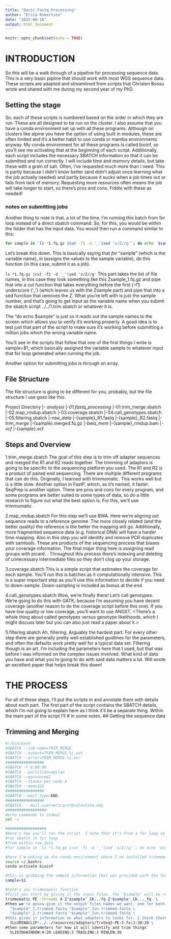 ```yaml
---
title: "Basic_Fastq_Processing"
author: "Erica Robertson"
date: "2025-08-16"
output: html_document
---
```


```r
knitr::opts_chunk$set(echo = TRUE)
```
# INTRODUCTION
So this will be a walk through of a pipeline for processing sequence data. This is a very basic pipline that should work with most WGS sequence data. These scripts are adapted and streamlined from scripts that Christen Bossu wrote and shared with me during my second year of my PhD.

## Setting the stage
So, each of these scripts is numbered based on the order in which they are run. These are all designed to be run on the cluster. I also assume that you have a conda environment set up with all these programs. Although on clusters like alpine you have the option of using built in modules, these are often limited and it's a better habit to use conda or mamba environments anyway. My conda environment for all these programs is called bioinf, so you'll see me activating that at the beginning of each script. Additionally, each script includes the necessary SBATCH information so that it can be submitted and run correctly. I will include time and memory details, but take these with a grain of salt. Often, I've requested much more than I need. This is partly because I didn't know better (and didn't adjust once learning what the job actually needed) and partly because it sucks when a job times out or fails from lack of memory. Requesting more resources often means the job will take longer to start, so there's pros and cons. Fiddle with these as needed!

### notes on submitting jobs
Another thing to note is that, a lot of the time, I'm running this batch from for loop instead of a direct sbatch command. So, for this, you would be within the folder that has the input data. You would then run a command similar to this:

```bash
for sample in `ls *1.fq.gz |cut -f1 -d '_'|sed 's/Z//g'`; do echo  $sample; sbatch ../../1.trim.sbatch $sample ; done
```

Let's break this down. This is basically saying that *for* "sample" (which is the variable name), *in* (assigns the values to the sample variable), do this function (in this case, submit it as a job).

`ls *1.fq.gz |cut -f1 -d '_'|sed 's/Z//g'`
This part takes the list of file names, in this case they look something like this Zsample_1.fq.gz and pipe that into a cut function that takes everything before the first (-f1) underscore ('_') (which leaves us with the Zsample part) and pipe that into a sed function that removes the Z. What you're left with is just the sample number, and that's going to get input as the variable name when you submit the sbatch script ../../1.trim.sbatch or whatever it is. 

The "do echo  $sample" is just so it reads out the sample names to the screen which allows you to verify it's working properly. A good idea is to test just that part of the script to make sure it's working before submitting a million jobs which the wrong variable name.

You'll see in the scripts that follow that one of the first things I write is sample=$1, which basically assigned the variable sample to whatever input that for loop generated when running the job.

Another option for submitting jobs is through an array. <insert details here>

## File Structure
The file structure is going to be different for you, probably, but the file structure I use goes like this.

Project Directory
|- *analysis*
  |-*01.fastq_processing*
    |-01.trim_merge.sbatch
    |-02.map_rmdup.sbatch
    |-03.coverage.sbatch
    |-04.call_genotypes.sbatch
    |-05.filtering.sbatch
    |-*raw_data*
      |-{sample}_R1.fastq
      |-{sample}_R2.fastq
    |-*trim_merge*
      |-{sample}.merged.fq.gz
    |-*bwa_mem*
      |-{sample}_rmdup.bam
    |-*vcf*
      |-{sample}.vcf

## Steps and Overview
1.trim_merge.sbatch
The goal of this step is to trim off adapter sequences and merged the R1 and R2 reads together. The trimming of adaptors is going to be specific to the sequencing platform you used. The R1 and R2 is a product of paired end sequencing. There are multiple different programs that can do this. Originally, I learned with trimmomatic. This works well but is a little slow. Another option in FastP, which, as it's named, it faster. SeqPrep is another option. There are pros and cons for every program, and some programs are better suited to some types of data, so do a little research to figure out what the best option is. For this, we'll use trimmomatic.

2.map_rmdup.sbatch
For this step we'll use BWA. Here we're aligning out sequence reads to a reference genome. The more closely related (and the better quality) the reference is the better the mapping will go. Additionally, more fragmented sequence data (e.g. historical DNA) will have a harder time mapping. Also in this step you will identify and remove PCR duplicates with samtools. These are products of the sequencing process that biases your coverage information. The final major thing here is assigning read groups with picard. <insert information on read groups here>. Throughout this process there's indexing and deleting of unnecessary intermediate files so they don't clog up your storage.

3.coverage.sbatch
This is a simple script that estimates the coverage for each sample. You'll run this is batches as it computationally intensive. This is a super important step as you'll use this information to decide if you need to down-sample. Down-sampling is included as bonus at the end.

4.call_genotypes.sbatch
Wow, we're finally there! Let's call genotypes. We're going to do this with GATK, because I'm assuming you have decent coverage (another reason to do the coverage script before this one). If you have low quality or low coverage, you'll want to use ANGST. <There's a whole thing about called genotypes versus genotype likelihoods, which I might discuss later but you can also just read a paper about it.>

5.filtering.sbatch
Ah, filtering. Arguably the hardest part. For every other step there are generally pretty well established guidlines for the parameters, and often the defaults work pretty well for a typical data set. Filtering though is an art. I'm including the parameters here that I used, but that was before I was informed on the complex issues involved. What kind of data you have and what you're going to do with said data matters a lot. Will wrote an excellent paper that helps break this down! <link here>

# THE PROCESS
For all of these steps, I'll put the scripts in and annotate them with details about each part. The first part of the script contains the SBATCH details, which I'm not going to explain here as I think it'll be a separate thing. Within the main part of the script I'll # in some notes.
## Getting the sequence data
<wget>
<OVIS file transfer>

## Trimming and Merging
```bash
#!/bin/bash
#SBATCH --job-name=TRIM_MERGE
#SBATCH --output=TRIM_MERGE.%j.out
#SBATCH --error=TRIM_MERGE.%j.err
#################
#SBATCH -t 6:00:00
#SBATCH --partition=amilan
#SBATCH --qos=normal
#SBATCH --ntasks-per-node 4
#SBATCH --mem=12G
#################
#SBATCH --mail-type=END
#################
#SBATCH  --mail-user=ericacnr@colostate.edu
##################
#echo commands to stdout
set -x

##################
#here's how you'll run the script. I note that it's from a for loop so I don't forget, and then note the directory where it'll work from given the directory structure I've chosen, then I provide the for loop that I copy and paste into the terminal to submit the job.
#run sbatch in for loop
#from within raw_data
#for sample in `ls *1.fq.gz |cut -f1 -d '_'|sed 's/Z//g'`; do echo  $sample; sbatch ../01.trim_merge.sbatch $sample ; done

#here I'm waking up the conda environment where I've installed trimmomatic
source ~/.bashrc
conda activate bioinf

#this is grabbing the sample information that you provided with the for loop
sample=$1

#here's you trimmomatic function
#first you start by giving it the input files. the "$sample" will be replaces with the variable value. Replace this to match your file names.
trimmomatic PE -threads 4 Z"$sample"_CK...fq Z"$sample"_CK..._fq  \
#then we're gonna give it the output files names we want, one for both the R1 and the R2 reads
  "$sample"_1.trimmed.fastq "$sample"_1un.trimmed.fastq \
  "$sample"_2.trimmed.fastq "$sample"_2un.trimmed.fastq \
#this gives it information on what adaptors to looks for. I think there are defaults for this but you can also download and provide the adaptor sequences directly, as I've done here.
  ILLUMINACLIP:../../resources/adapters/TruSeq3-PE-2.fa:2:30:10 \
#then some parameters for how it will identify and trim things
  SLIDINGWINDOW:4:20 LEADING:3 TRAILING:3 MINLEN:36
```


